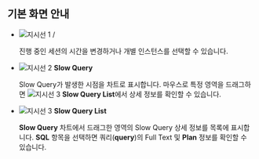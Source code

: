 ## 기본 화면 안내

<ProdImg img='db-slow-query.png' desc='slow query'/>

* ![지시선 1](/img/number-01.png) <Cmdname sid="time" className="uitext" /> / <Cmdname sid="instance" className="uitext" />

  진행 중인 세션의 시간을 변경하거나 개별 인스턴스를 선택할 수 있습니다.

* ![지시선 2](/img/number-02.png) **Slow Query**

  Slow Query가 발생한 시점을 차트로 표시합니다. 마우스로 특정 영역을 드래그하면 ![지시선 3](/img/number-03.png) **Slow Query List**에서 상세 정보를 확인할 수 있습니다.

* ![지시선 3](/img/number-03.png) **Slow Query List**

  **Slow Query** 차트에서 드래그한 영역의 Slow Query 상세 정보를 목록에 표시합니다. **SQL** 항목을 선택하면 쿼리(**query**)의 Full Text 및 **Plan** 정보를 확인할 수 있습니다.